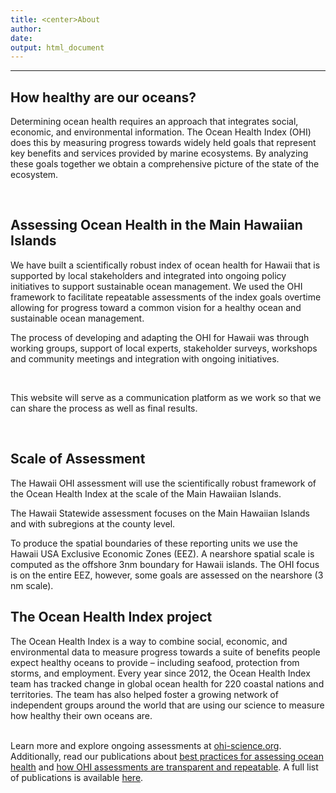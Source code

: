 ```yaml
---
title: <center>About
author: 
date: 
output: html_document
---
```


----

## How healthy are our oceans?

Determining ocean health requires an approach that integrates social, economic, and environmental information. The Ocean Health Index (OHI) does this by measuring progress towards widely held goals that represent key benefits and services provided by marine ecosystems. By analyzing these goals together we obtain a comprehensive picture of the state of the ecosystem. 

<br>

## Assessing Ocean Health in the Main Hawaiian Islands
 
We have built a scientifically robust index of ocean health for Hawaii that is supported by local stakeholders and integrated into ongoing policy initiatives to support sustainable ocean management. We used the OHI framework to facilitate repeatable assessments of the index goals overtime allowing for progress toward a common vision for a healthy ocean and sustainable ocean management.  

The process of developing and adapting the OHI for Hawaii was through working groups, support of local experts, stakeholder surveys, workshops and community meetings and integration with ongoing initiatives. 

<br> 

This website will serve as a communication platform as we work so that we can share the process as well as final results. <!--- Our code is available [here](https://github.com/OHI-Science/mhi). --->

<br> 

## Scale of Assessment

The Hawaii OHI assessment will use the scientifically robust framework of the Ocean Health Index at the scale of the Main Hawaiian Islands. 

The Hawaii Statewide assessment focuses on the Main Hawaiian Islands and with subregions at the county level. 

To produce the spatial boundaries of these reporting units we use the Hawaii USA Exclusive Economic Zones (EEZ). A nearshore spatial scale is computed as the offshore 3nm boundary for Hawaii islands. The OHI focus is on the entire EEZ, however, some goals are assessed on the nearshore (3 nm scale). 


## The Ocean Health Index project

The Ocean Health Index is a way to combine social, economic, and environmental data to measure progress towards a suite of benefits people expect healthy oceans to provide – including seafood, protection from storms, and employment. Every year since 2012, the Ocean Health Index team has tracked change in global ocean health for 220 coastal nations and territories. The team has also helped foster a growing network of independent groups around the world that are using our science to measure how healthy their own oceans are.  
<br>

Learn more and explore ongoing assessments at [ohi-science.org](http://ohi-science.org). Additionally, read our publications about [best practices for assessing ocean health](https://peerj.com/articles/1503/) and [how OHI assessments are transparent and repeatable](https://www.nature.com/articles/s41559-017-0160). A full list of publications is available [here](http://ohi-science.org/publications).
